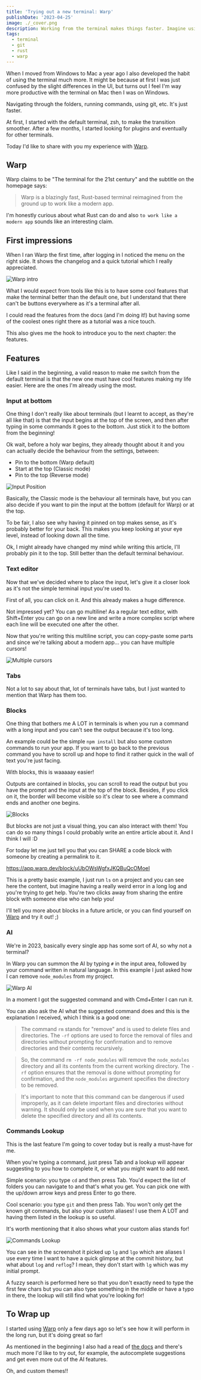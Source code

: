 ```yaml
---
title: 'Trying out a new terminal: Warp'
publishDate: '2023-04-25'
image: ./_cover.png
description: Working from the terminal makes things faster. Imagine using a terminal that acts like a modern app!
tags:
  - terminal
  - git
  - rust
  - warp
---
```



When I moved from Windows to Mac a year ago I also developed the habit of using the terminal much more. It might be because at first I was just confused by the slight differences in the UI, but turns out I feel I'm way more productive with the terminal on Mac then I was on Windows.

Navigating through the folders, running commands, using git, etc. It's just faster.

At first, I started with the default terminal, zsh, to make the transition smoother. After a few months, I started looking for plugins and eventually for other terminals.

Today I'd like to share with you my experience with [Warp](https://warp.dev/).

## Warp

Warp claims to be "The terminal for the 21st century" and the subtitle on the homepage says:

> Warp is a blazingly fast, Rust-based terminal reimagined from the ground up to work like a modern app.

I'm honestly curious about what Rust can do and also `to work like a modern app` sounds like an interesting claim.

## First impressions

When I ran Warp the first time, after logging in I noticed the menu on the right side. It shows the changelog and a quick tutorial which I really appreciated.


<Image src={intro} alt="Warp intro" />

What I would expect from tools like this is to have some cool features that make the terminal better than the default one, but I understand that there can't be buttons everywhere as it's a terminal after all.

I could read the features from the docs (and I'm doing it!) but having some of the coolest ones right there as a tutorial was a nice touch.

This also gives me the hook to introduce you to the next chapter: the features.

## Features

Like I said in the beginning, a valid reason to make me switch from the default terminal is that the new one must have cool features making my life easier. Here are the ones I'm already using the most.

### Input at bottom

One thing I don't really like about terminals (but I learnt to accept, as they're all like that) is that the input begins at the top of the screen, and then after typing in some commands it goes to the bottom. Just stick it to the bottom from the beginning!

Ok wait, before a holy war begins, they already thought about it and you can actually decide the behaviour from the settings, between:

- Pin to the bottom (Warp default)
- Start at the top (Classic mode)
- Pin to the top (Reverse mode)


<Image src={input_position} alt="Input Position" />

Basically, the Classic mode is the behaviour all terminals have, but you can also decide if you want to pin the input at the bottom (default for Warp) or at the top.

To be fair, I also see why having it pinned on top makes sense, as it's probably better for your back. This makes you keep looking at your eye level, instead of looking down all the time.

Ok, I might already have changed my mind while writing this article, I'll probably pin it to the top. Still better than the default terminal behaviour.

### Text editor

Now that we've decided where to place the input, let's give it a closer look as it's not the simple terminal input you're used to.

First of all, you can click on it. And this already makes a huge difference.

Not impressed yet? You can go multiline! As a regular text editor, with Shift+Enter you can go on a new line and write a more complex script where each line will be executed one after the other.

Now that you're writing this multiline script, you can copy-paste some parts and since we're talking about a modern app... you can have multiple cursors!


<Image src={multicursor} alt="Multiple cursors" />

### Tabs

Not a lot to say about that, lot of terminals have tabs, but I just wanted to mention that Warp has them too.

### Blocks

One thing that bothers me A LOT in terminals is when you run a command with a long input and you can't see the output because it's too long.

An example could be the simple `npm install` but also some custom commands to run your app. If you want to go back to the previous command you have to scroll up and hope to find it rather quick in the wall of text you're just facing.

With blocks, this is waaaaay easier!

Outputs are contained in blocks, you can scroll to read the output but you have the prompt and the input at the top of the block. Besides, if you click on it, the border will become visible so it's clear to see where a command ends and another one begins.


<Image src={blocks} alt="Blocks" />

But blocks are not just a visual thing, you can also interact with them! You can do so many things I could probably write an entire article about it. And I think I will :D

For today let me just tell you that you can SHARE a code block with someone by creating a permalink to it.

https://app.warp.dev/block/uUbOWsWgfxJKQBuQcOMoeI

This is a pretty basic example, I just run `ls` on a project and you can see here the content, but imagine having a really weird error in a long log and you're trying to get help. You're two clicks away from sharing the entire block with someone else who can help you!

I'll tell you more about blocks in a future article, or you can find yourself on [Warp](https://warp.dev/) and try it out! ;)

### AI

We're in 2023, basically every single app has some sort of AI, so why not a terminal?

In Warp you can summon the AI by typing `#` in the input area, followed by your command written in natural language. In this example I just asked how I can remove `node_modules` from my project.


<Image src={ai} alt="Warp AI" />

In a moment I got the suggested command and with Cmd+Enter I can run it.

You can also ask the AI what the suggested command does and this is the explanation I received, which I think is a good one:

> The command `rm` stands for "remove" and is used to delete files and directories. The `-rf` options are used to force the removal of files and directories without prompting for confirmation and to remove directories and their contents recursively.

> So, the command `rm -rf node_modules` will remove the `node_modules` directory and all its contents from the current working directory. The `-rf` option ensures that the removal is done without prompting for confirmation, and the `node_modules` argument specifies the directory to be removed.

> It's important to note that this command can be dangerous if used improperly, as it can delete important files and directories without warning. It should only be used when you are sure that you want to delete the specified directory and all its contents.

### Commands Lookup

This is the last feature I'm going to cover today but is really a must-have for me.

When you're typing a command, just press Tab and a lookup will appear suggesting to you how to complete it, or what you might want to add next.

Simple scenario: you type `cd` and then press Tab. You'd expect the list of folders you can navigate to and that's what you get. You can pick one with the up/down arrow keys and press Enter to go there.

Cool scenario: you type `git` and then press Tab. You won't only get the known git commands, but also your custom aliases! I use them A LOT and having them listed in the lookup is so useful.

It's worth mentioning that it also shows what your custom alias stands for!


<Image src={lookup} alt="Commands Lookup" />

You can see in the screenshot it picked up `lg` and `lgo` which are aliases I use every time I want to have a quick glimpse at the commit history, but what about `log` and `reflog`? I mean, they don't start with `lg` which was my initial prompt.

A fuzzy search is performed here so that you don't exactly need to type the first few chars but you can also type something in the middle or have a typo in there, the lookup will still find what you're looking for!

## To Wrap up

I started using [Warp](https://warp.dev/) only a few days ago so let's see how it will perform in the long run, but it's doing great so far!

As mentioned in the beginning I also had a read of [the docs](https://docs.warp.dev/getting-started/readme) and there's much more I'd like to try out, for example, the autocomplete suggestions and get even more out of the AI features.

Oh, and custom themes!!
